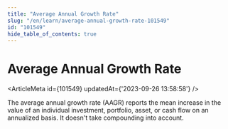 ```yaml
---
title: "Average Annual Growth Rate"
slug: "/en/learn/average-annual-growth-rate-101549"
id: "101549"
hide_table_of_contents: true
---
```



# Average Annual Growth Rate

<ArticleMeta id={101549} updatedAt={'2023-09-26 13:58:58'} />
<div className='border-solid border-b border-t-0 my-4 border-[var(--ifm-color-gray-300)]' />

The average annual growth rate (AAGR) reports the mean increase in the value of an individual investment, portfolio, asset, or cash flow on an annualized basis. It doesn't take compounding into account.
